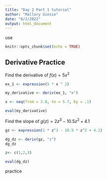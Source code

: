 ```yaml
---
title: "Day 2 Part 1 tutorial"
author: "Mallory Giesie"
date: "8/2/2022"
output: html_document
---
```

use
```r
knitr::opts_chunk$set(echo = TRUE)
```

## Derivative Practice
Find the derivative of $f(x) = 5x^2$
```r
ex_1 <- expression(5 * x ^ 2)

my_derivative <- deriv(ex_1, "x")

x <- seq(from = 2.8, to = 5.7, by = .1)

eval(my_derivative)
```
Find the slope of $g(z) = 2z^3-10.5z^2+4.1$
```r

gz <- expression(2 * z^3 - 10.5 * z^2 + 4.1)

dg_dz <- deriv(gz, "z")
dg_dz

z<- c(1,2,3)

eval(dg_dz)
```
practice


